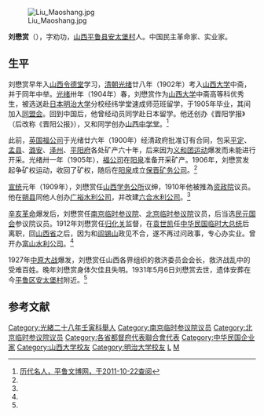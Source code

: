 [[File:Liu_Maoshang.jpg|thumb]]

'''刘懋赏'''（{{bd|1870年||1931年|}}），字劝功，[[山西|山西]][[平鲁县|平鲁县]][[安太堡村|安太堡村]]人。中国民主革命家、实业家。

==生平==
刘懋赏早年入[[山西|山西]][[令德堂|令德堂]]学习，[[清朝|清朝]][[光绪|光绪]]廿八年（1902年）考入[[山西大学|山西大学]]中斋，并于同年中举。[[光绪|光绪]]卅年（1904年）春，刘懋赏作为[[山西大学|山西大学]]中斋高等科优秀生，被选送赴[[日本|日本]][[明治大学|明治大学]]分校经纬学堂速成师范班留学，于1905年毕业，其间加入[[同盟会|同盟会]]。回到中国后，他曾经动员同学赴日本留学。他还创办《晋阳学报》（后改称《晋阳公报》），又和同学创办[[山西中学堂|山西中学堂]]。<ref name=plwb>[http://www.plwb.net/esite/plwb/default1.aspx?lan=gb&catid=11626 历代名人，平鲁文博网，于2011-10-22查阅]{{dead link|date=2017年11月 |bot=InternetArchiveBot |fix-attempted=yes }}</ref>

此前，[[英国|英国]][[福公司|福公司]]于光绪廿六年（1900年）经清政府批准订有合同，包采[[平定|平定]]、[[孟县|孟县]]、[[潞安|潞安]]、[[泽州|泽州]]、[[平阳府|平阳府]]各处矿产六十年，后来因为[[义和团运动|义和团运动]]爆发而未能进行开采。光绪卅一年（1905年），[[福公司|福公司]]在[[阳泉|阳泉]]准备开采矿产。1906年，刘懋赏发起争矿权运动，收回了矿权，随后在[[阳泉|阳泉]]成立[[保晋矿务公司|保晋矿务公司]]。<ref name=plwb/>

[[宣统|宣统]]元年（1909年），刘懋赏任[[山西学务公所|山西学务公所]]议绅，1910年他被推為[[资政院|资政院]]议员。他在[[朔县|朔县]]同他人创办[[广裕水利公司|广裕水利公司]]，并改建[[六合水利公司|六合水利公司]]。<ref name=plwb/>

[[辛亥革命|辛亥革命]]爆发后，刘懋赏任[[南京临时参议院|南京临时参议院]]、[[北京临时参议院|北京临时参议院]]议员，后当选[[民元国会|民元国会]]参议院议员。1912年刘懋赏任[[归化关|归化关]]监督，在[[袁世凯|袁世凯]]任[[中华民国临时大总统|中华民国临时大总统]]后离职，回[[山西省|山西省]]之后，因为和[[阎锡山|阎锡山]]政见不合，遂不再过问政事，专心办实业。曾开办[[富山水利公司|富山水利公司]]。<ref name=plwb/>

1927年[[中原大战|中原大战]]爆发，刘懋赏任山西各界组织的救济委员会会长，救济战乱中的受难百姓。晚年刘懋赏身体欠佳且失明。1931年5月6日刘懋赏去世，遗体安葬在今[[平鲁区|平鲁区]][[安太堡村|安太堡村]]附近。<ref name=plwb/>

==参考文献==
{{reflist}}

{{第一次北京臨時參議院}}
{{DEFAULTSORT:Liu刘}}
[[Category:光緒二十八年壬寅科舉人|Category:光緒二十八年壬寅科舉人]]
[[Category:南京临时参议院议员|Category:南京临时参议院议员]]
[[Category:北京临时参议院议员|Category:北京临时参议院议员]]
[[Category:各省都督府代表聯合會代表|Category:各省都督府代表聯合會代表]]
[[Category:中华民国企业家|Category:中华民国企业家]]
[[Category:山西大学校友|Category:山西大学校友]]
[[Category:明治大学校友|Category:明治大学校友]]
[[Category:朔州人|L]]
[[Category:刘姓|M]]